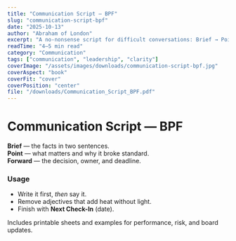 ```yaml
---
title: "Communication Script — BPF"
slug: "communication-script-bpf"
date: "2025-10-13"
author: "Abraham of London"
excerpt: "A no-nonsense script for difficult conversations: Brief → Point → Forward."
readTime: "4–5 min read"
category: "Communication"
tags: ["communication", "leadership", "clarity"]
coverImage: "/assets/images/downloads/communication-script-bpf.jpg"
coverAspect: "book"
coverFit: "cover"
coverPosition: "center"
file: "/downloads/Communication_Script_BPF.pdf"
---
```


# Communication Script — BPF

**Brief** — the facts in two sentences.  
**Point** — what matters and why it broke standard.  
**Forward** — the decision, owner, and deadline.

### Usage
- Write it first, *then* say it.  
- Remove adjectives that add heat without light.  
- Finish with **Next Check-In** (date).

Includes printable sheets and examples for performance, risk, and board updates.
